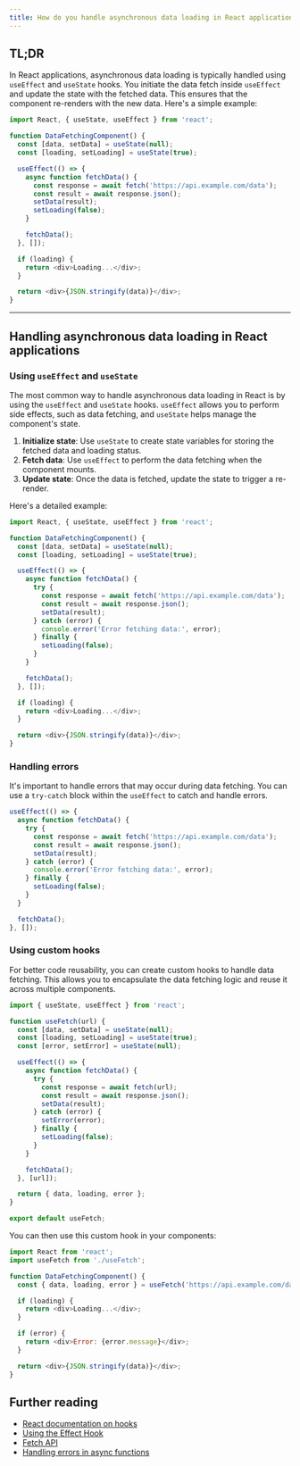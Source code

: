```yaml
---
title: How do you handle asynchronous data loading in React applications?
---
```


## TL;DR

In React applications, asynchronous data loading is typically handled using `useEffect` and `useState` hooks. You initiate the data fetch inside `useEffect` and update the state with the fetched data. This ensures that the component re-renders with the new data. Here's a simple example:

```javascript
import React, { useState, useEffect } from 'react';

function DataFetchingComponent() {
  const [data, setData] = useState(null);
  const [loading, setLoading] = useState(true);

  useEffect(() => {
    async function fetchData() {
      const response = await fetch('https://api.example.com/data');
      const result = await response.json();
      setData(result);
      setLoading(false);
    }

    fetchData();
  }, []);

  if (loading) {
    return <div>Loading...</div>;
  }

  return <div>{JSON.stringify(data)}</div>;
}
```

---

## Handling asynchronous data loading in React applications

### Using `useEffect` and `useState`

The most common way to handle asynchronous data loading in React is by using the `useEffect` and `useState` hooks. `useEffect` allows you to perform side effects, such as data fetching, and `useState` helps manage the component's state.

1. **Initialize state**: Use `useState` to create state variables for storing the fetched data and loading status.
2. **Fetch data**: Use `useEffect` to perform the data fetching when the component mounts.
3. **Update state**: Once the data is fetched, update the state to trigger a re-render.

Here's a detailed example:

```javascript
import React, { useState, useEffect } from 'react';

function DataFetchingComponent() {
  const [data, setData] = useState(null);
  const [loading, setLoading] = useState(true);

  useEffect(() => {
    async function fetchData() {
      try {
        const response = await fetch('https://api.example.com/data');
        const result = await response.json();
        setData(result);
      } catch (error) {
        console.error('Error fetching data:', error);
      } finally {
        setLoading(false);
      }
    }

    fetchData();
  }, []);

  if (loading) {
    return <div>Loading...</div>;
  }

  return <div>{JSON.stringify(data)}</div>;
}
```

### Handling errors

It's important to handle errors that may occur during data fetching. You can use a `try-catch` block within the `useEffect` to catch and handle errors.

```javascript
useEffect(() => {
  async function fetchData() {
    try {
      const response = await fetch('https://api.example.com/data');
      const result = await response.json();
      setData(result);
    } catch (error) {
      console.error('Error fetching data:', error);
    } finally {
      setLoading(false);
    }
  }

  fetchData();
}, []);
```

### Using custom hooks

For better code reusability, you can create custom hooks to handle data fetching. This allows you to encapsulate the data fetching logic and reuse it across multiple components.

```javascript
import { useState, useEffect } from 'react';

function useFetch(url) {
  const [data, setData] = useState(null);
  const [loading, setLoading] = useState(true);
  const [error, setError] = useState(null);

  useEffect(() => {
    async function fetchData() {
      try {
        const response = await fetch(url);
        const result = await response.json();
        setData(result);
      } catch (error) {
        setError(error);
      } finally {
        setLoading(false);
      }
    }

    fetchData();
  }, [url]);

  return { data, loading, error };
}

export default useFetch;
```

You can then use this custom hook in your components:

```javascript
import React from 'react';
import useFetch from './useFetch';

function DataFetchingComponent() {
  const { data, loading, error } = useFetch('https://api.example.com/data');

  if (loading) {
    return <div>Loading...</div>;
  }

  if (error) {
    return <div>Error: {error.message}</div>;
  }

  return <div>{JSON.stringify(data)}</div>;
}
```

## Further reading

- [React documentation on hooks](https://reactjs.org/docs/hooks-intro.html)
- [Using the Effect Hook](https://reactjs.org/docs/hooks-effect.html)
- [Fetch API](https://developer.mozilla.org/en-US/docs/Web/API/Fetch_API)
- [Handling errors in async functions](https://javascript.info/async-await#error-handling)
